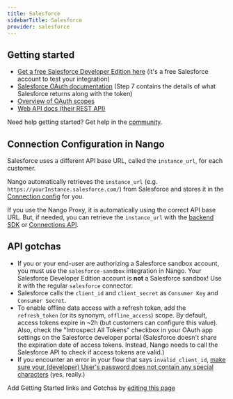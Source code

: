 ```yaml
---
title: Salesforce
sidebarTitle: Salesforce
provider: salesforce
---
```



<Overview />
<PreBuiltTooling provider={providers[pageMetadata.provider]} />


## Getting started

-   [Get a free Salesforce Developer Edition here](https://developer.salesforce.com/free-trials) (it's a free Salesforce account to test your integration)
-   [Salesforce OAuth documentation](https://help.salesforce.com/s/articleView?id=sf.remoteaccess_authorization_code_credentials_flow.htm&type=5) (Step 7 contains the details of what Salesforce returns along with the token)
-   [Overview of OAuth scopes](https://help.salesforce.com/s/articleView?id=sf.connected_app_create_api_integration.htm&type=5)
-   [Web API docs (their REST API)](https://developer.salesforce.com/docs/atlas.en-us.api_rest.meta/api_rest/intro_rest_resources.html)

<Tip>Need help getting started? Get help in the [community](https://nango.dev/slack).</Tip>

## Connection Configuration in Nango

Salesforce uses a different API base URL, called the `instance_url`, for each customer.

Nango automatically retrieves the `instance_url` (e.g. `https://yourInstance.salesforce.com/`) from Salesforce and stores it in the [Connection config](/guides/getting-started/authorize-an-api-from-your-app#apis-requiring-connection-specific-configuration-for-authorization) for you.

If you use the Nango Proxy, it is automatically using the correct API base URL. But, if needed, you can retrieve the `instance_url` with the [backend SDK](/reference/sdks/node#get-a-connection-with-credentials) or [Connections API](/reference/api/connection/get).

## API gotchas

-   If you or your end-user are authorizing a Salesforce sandbox account, you must use the `salesforce-sandbox` integration in Nango. Your Salesforce Developer Edition account is **not** a Salesforce sandbox! Use it with the regular `salesforce` connector.
-   Salesforce calls the `client_id` and `client_secret` as `Consumer Key` and `Consumer Secret`.
-   To enable offline data access with a refresh token, add the `refresh_token` (or its synonym, `offline_access`) scope. By default, access tokens expire in ~2h (but customers can configure this value). Also, check the "Introspect All Tokens" checkbox in your OAuth app settings on the Salesforce developer portal (Salesforce doesn't share the expiration date of access tokens. Instead, Nango needs to call the Salesforce API to check if access tokens are valid.)
-   If you encounter an error in your flow that says `invalid_client_id`, [make sure your (developer) User's password does not contain any special characters](https://developer.salesforce.com/forums/?id=906F00000009ABLIA2) (yes, really.)

<Note>Add Getting Started links and Gotchas by [editing this page](https://github.com/nangohq/nango/tree/master/docs-v2/integrations/all/salesforce.mdx)</Note>
